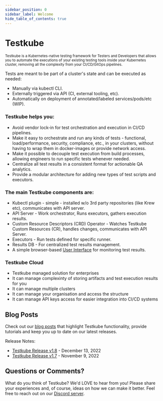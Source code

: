 ```yaml
---
sidebar_position: 0
sidebar_label: Welcome
hide_table_of_contents: true
---
```



# Testkube

<p class="intro--index">
  <small>
    Testkube is a Kubernetes-native testing framework for Testers and Developers that allows you to automate the executions 
    of your existing testing tools inside your Kubernetes cluster, removing all the complexity from your CI/CD/GitOps pipelines.
  </small>
</p>

Tests are meant to be part of a cluster's state and can be executed as needed:

- Manually via kubectl CLI.
- Externally triggered via API (CI, external tooling, etc).
- Automatically on deployment of annotated/labeled services/pods/etc (WIP).

### Testkube helps you:

- Avoid vendor lock-in for test orchestration and execution in CI/CD pipelines.
- Make it easy to orchestrate and run any kinds of tests - functional, load/performance, security, compliance, etc.,
  in your clusters, without having to wrap them in docker-images or provide network access.
- Make it possible to decouple test execution from build processes, allowing engineers to run specific tests whenever needed.
- Centralize all test results in a consistent format for actionable QA analytics.
- Provide a modular architecture for adding new types of test scripts and executors.

### The main Testkube components are:

- Kubectl plugin - simple - installed w/o 3rd party repositories (like Krew etc), communicates with API server.
- API Server - Work orchestrator, Runs executors, gathers execution results.
- Custom Resource Descriptors (CRD) Operator - Watches Testkube Custom Resources (CR), handles changes, communicates with API Server.
- Executors - Run tests defined for specific runner.
- Results DB - For centralized test results management.
- A simple browser-based [User Interface](3-using-testkube/UI.md) for monitoring test results.


### Testkube Cloud

- Testkube managed solution for enterprises
- It can manage complexinty of storing artifacts and test execution results for you
- It can manage multiple clusters
- It can manage your organisation and access the structure
- It can manage API keys access for easier integration into CI/CD systems

## Blog Posts

Check out our [blog posts](https://testkube.io/blog) that highlight Testkube functionality, provide tutorials and keep you up to date on our latest releases.

Release Notes:

- [Testkube Release v1.8](https://testkube.io/blog/testkube-v18-release-notes) - December 13, 2022
- [Testkube Release v1.7](https://testkube.io/blog/testkube-v17-release-notes) - November 9, 2022

## Questions or Comments?

What do you think of Testkube? We'd LOVE to hear from you! Please share your experiences and, of course, ideas on how we can make it better. Feel free to reach out on our [Discord server](https://discord.gg/uNuhy6GDyn).
